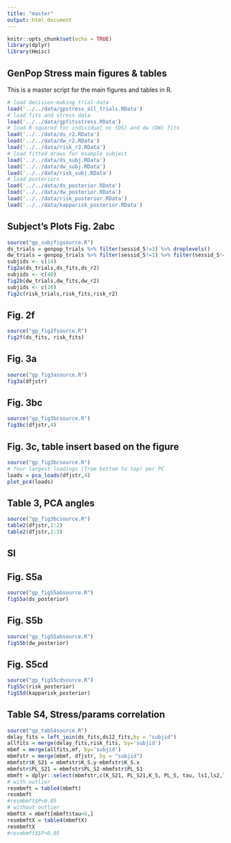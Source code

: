 ```yaml
---
title: "master"
output: html_document
---
```


```r
knitr::opts_chunk$set(echo = TRUE)
library(dplyr)
library(Hmisc)
```

## GenPop Stress main figures & tables

This is a master script for the main figures and tables in R.

```r
# load decision-making trial data
load('../../data/gpstress_all_trials.RData')
# load fits and stress data
load('../../data/gpfitsstress.RData')
# load R-squared for individual nc (DS) and dw (DW) fits
load('../../data/ds_r2.RData')
load('../../data/dw_r2.RData')
load('../../data/risk_r2.RData')
# load fitted draws for example subject
load('../../data/ds_subj.RData')
load('../../data/dw_subj.RData')
load('../../data/risk_subj.RData')
# load posteriors
load('../../data/ds_posterior.RData')
load('../../data/dw_posterior.RData')
load('../../data/risk_posterior.RData')
load('../../data/kapparisk_posterior.RData')
```

## Subject's Plots Fig. 2abc

```r
source("gp_subjfigsource.R")
ds_trials = genpop_trials %>% filter(sessid_5!=3) %>% droplevels()
dw_trials = genpop_trials %>% filter(sessid_5!=1) %>% filter(sessid_5!=2) %>% droplevels()
subjids <- c(14)
fig2a(ds_trials,ds_fits,ds_r2)
subjids <- c(40)
fig2b(dw_trials,dw_fits,dw_r2)
subjids <- c(16)
fig2c(risk_trials,risk_fits,risk_r2)
```

## Fig. 2f

```r
source("gp_fig2fsource.R")
fig2f(ds_fits, risk_fits)
```

## Fig. 3a

```r
source("gp_fig3asource.R")
fig3a(dfjstr)
```

## Fig. 3bc

```r
source("gp_fig3bcsource.R")
fig3bc(dfjstr,4)
```

## Fig. 3c, table insert based on the figure

```r
source("gp_fig3bcsource.R")
# four largest loadings (from bottom to top) per PC
loads = pca_loads(dfjstr,4)
plot_pc4(loads)
```

## Table 3, PCA angles

```r
source("gp_fig3bcsource.R")
table2(dfjstr,1:2)
table2(dfjstr,2:3)
```
## SI

## Fig. S5a

```r
source("gp_figS5absource.R")
figS5a(ds_posterior)
```

## Fig. S5b

```r
source("gp_figS5absource.R")
figS5b(dw_posterior)
```


## Fig. S5cd

```r
source("gp_figS5cdsource.R")
figS5c(risk_posterior)
figS5d(kapparisk_posterior)
```


## Table S4, Stress/params correlation

```r
source("gp_tabS4source.R")
delay_fits = left_join(ds_fits,ds12_fits,by = "subjid")
allfits = merge(delay_fits,risk_fits, by='subjid')
mbmf = merge(allfits,mf, by='subjid')
mbmfstr = merge(mbmf, dfjstr, by = "subjid")
mbmfstr$K_S21 = mbmfstr$K_S.y-mbmfstr$K_S.x
mbmfstr$PL_S21 = mbmfstr$PL_S2-mbmfstr$PL_S1
mbmft = dplyr::select(mbmfstr,c(K_S21, PL_S21,K_S, PL_S, tau, ls1,ls2,ls3,lds2,lds3,lds32,lfs2,lfs3,lfs32,lh1,lh2,lh3,ldh2,ldh3,ldh32,lfh2,lfh3,lfh32,pss,bepsi,lcu,ms,ts,PC1,PC2,PC3,PC4))
# with outlier
resmbmft = table4(mbmft)
resmbmft
#resmbmft$P<0.05
# without outlier
mbmftX = mbmft[mbmft$tau<6,]
resmbmftX = table4(mbmftX)
resmbmftX
#resmbmftX$P<0.05
```

